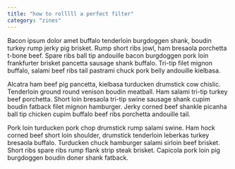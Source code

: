 ```yaml
---
title: "how to rolllll a perfect filter"
category: "zines"
---
```


Bacon ipsum dolor amet buffalo tenderloin burgdoggen shank, boudin turkey rump jerky pig brisket. Rump short ribs jowl, ham bresaola porchetta t-bone beef. Spare ribs ball tip andouille bacon burgdoggen pork loin frankfurter brisket pancetta sausage shank buffalo. Tri-tip filet mignon buffalo, salami beef ribs tail pastrami chuck pork belly andouille kielbasa.

Alcatra ham beef pig pancetta, kielbasa turducken drumstick cow chislic. Tenderloin ground round venison boudin meatball. Ham salami tri-tip turkey beef porchetta. Short loin bresaola tri-tip swine sausage shank cupim boudin fatback filet mignon hamburger. Jerky corned beef shankle picanha ball tip chicken cupim buffalo beef ribs porchetta andouille tail.

Pork loin turducken pork chop drumstick rump salami swine. Ham hock corned beef short loin shoulder, drumstick tenderloin leberkas turkey bresaola buffalo. Turducken chuck hamburger salami sirloin beef brisket. Short ribs spare ribs rump flank strip steak brisket. Capicola pork loin pig burgdoggen boudin doner shank fatback.
